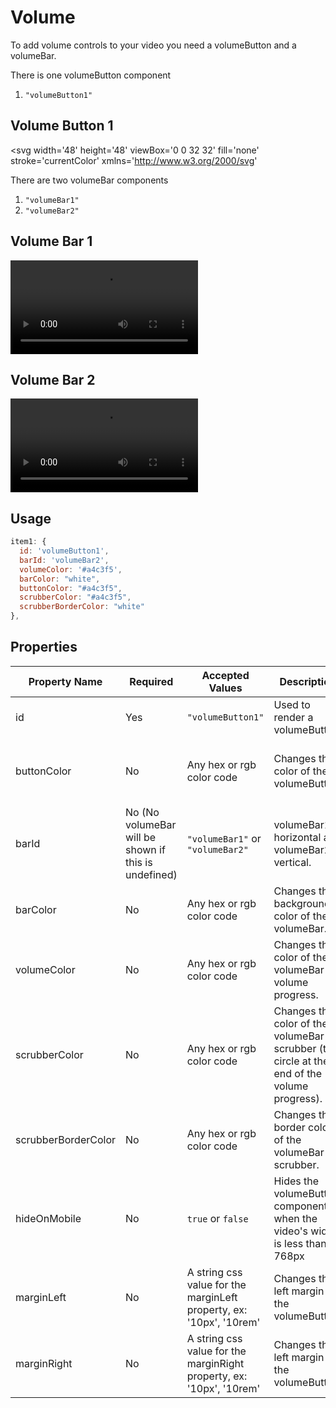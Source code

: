 # Volume

To add volume controls to your video you need a volumeButton and a volumeBar.

There is one volumeButton component

1. `"volumeButton1"`

## Volume Button 1

<svg
  width='48'
  height='48'
  viewBox='0 0 32 32'
  fill='none'
  stroke='currentColor'
  xmlns='http://www.w3.org/2000/svg'
>
  <path
    d='M4 13C4 12.4477 4.44772 12 5 12H9V20H5C4.44772 20 4 19.5523 4 19V13Z'
    stroke='currentColor'
    stroke-width='2'
  />
  <path d='M9 13L15 7' stroke-width='2' />
  <path d='M15 7V26' stroke-width='2' stroke-linecap='round' />
  <path d='M9 20L15 26' stroke-width='2' />
  <path
    d='M24 9.5C27.0185 11.7059 31.2444 17.7941 24 24.5'
    stroke='currentColor'
    stroke-width='2'
  />
  <path d='M19.5 13.5C21 14.6667 23.1 17.7 19.5 20.5' stroke-width='2' />
</svg>

There are two volumeBar components

1. `"volumeBar1"`
2. `"volumeBar2"`

## Volume Bar 1

<video
  width='min(10rem, 100%)'
  autoPlay={true}
  loop={true}
  src='https://custoplayer.nyc3.cdn.digitaloceanspaces.com/docs%2Fvolume%2FvolumeBar1-demo.mp4'
/>

## Volume Bar 2

<video
  width='min(10rem, 100%)'
  autoPlay={true}
  loop={true}
  src='https://custoplayer.nyc3.digitaloceanspaces.com/docs%2Fvolume%2FvolumeBar2-demo.mp4'
/>

## Usage

```jsx
item1: {
  id: 'volumeButton1',
  barId: 'volumeBar2',
  volumeColor: '#a4c3f5',
  barColor: "white",
  buttonColor: "#a4c3f5",
  scrubberColor: "#a4c3f5",
  scrubberBorderColor: "white"
},
```

## Properties

| Property Name       | Required                                             | Accepted Values                                                      | Description                                                                                 | Default                                           |
| ------------------- | ---------------------------------------------------- | -------------------------------------------------------------------- | ------------------------------------------------------------------------------------------- | ------------------------------------------------- |
| id                  | Yes                                                  | `"volumeButton1"`                                                    | Used to render a volumeButton.                                                              | `undefined`                                       |
| buttonColor         | No                                                   | Any hex or rgb color code                                            | Changes the color of the volumeButton.                                                      | Calculated from controlsBar barColor property     |
| barId               | No (No volumeBar will be shown if this is undefined) | `"volumeBar1"` or `"volumeBar2"`                                     | volumeBar1 is horizontal and volumeBar2 is vertical.                                        | `undefined`                                       |
| barColor            | No                                                   | Any hex or rgb color code                                            | Changes the background color of the volumeBar.                                              | `"white"`                                         |
| volumeColor         | No                                                   | Any hex or rgb color code                                            | Changes the color of the volumeBar volume progress.                                         | `"#4ab860"`                                       |
| scrubberColor       | No                                                   | Any hex or rgb color code                                            | Changes the color of the volumeBar scrubber (the circle at the end of the volume progress). | Same as the `volumeColor` if defined or `"white"` |
| scrubberBorderColor | No                                                   | Any hex or rgb color code                                            | Changes the border color of the volumeBar scrubber.                                         | A lightened version of the `scrubberColor`        |
| hideOnMobile        | No                                                   | `true` or `false`                                                    | Hides the volumeButton component when the video's width is less than 768px                  | `false`                                           |
| marginLeft          | No                                                   | A string css value for the marginLeft property, ex: '10px', '10rem'  | Changes the left margin of the volumeButton                                                 | `"0"`                                             |
| marginRight         | No                                                   | A string css value for the marginRight property, ex: '10px', '10rem' | Changes the left margin of the volumeButton                                                 | `"0"`                                             |
